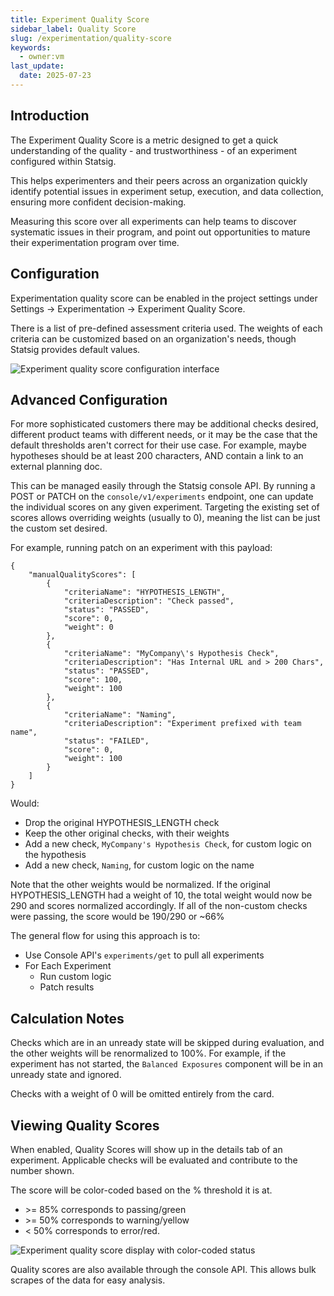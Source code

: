 ```yaml
---
title: Experiment Quality Score
sidebar_label: Quality Score
slug: /experimentation/quality-score
keywords:
  - owner:vm
last_update:
  date: 2025-07-23
---
```


## Introduction

The Experiment Quality Score is a metric designed to get a quick understanding of the quality - and trustworthiness - of an experiment configured within Statsig.

This helps experimenters and their peers across an organization quickly identify potential issues in experiment setup, execution, and data collection, ensuring more
confident decision-making.

Measuring this score over all experiments can help teams to discover systematic issues in their program, and point out opportunities to mature
their experimentation program over time.

## Configuration

Experimentation quality score can be enabled in the project settings under Settings -> Experimentation -> Experiment Quality Score.

There is a list of pre-defined assessment criteria used. The weights of each criteria can be customized based on an organization's needs,
though Statsig provides default values.

![Experiment quality score configuration interface](https://github.com/user-attachments/assets/91fea3df-0dae-4d0a-ada8-1c1c9313e60e)

## Advanced Configuration

For more sophisticated customers there may be additional checks desired, different product teams with different needs,
or it may be the case that the default thresholds aren't correct
for their use case. For example, maybe hypotheses should be at least 200 characters, AND contain a link to an external planning doc.

This can be managed easily through the Statsig console API. By running a POST or PATCH on the `console/v1/experiments` endpoint,
one can update the individual scores on any given experiment. Targeting the existing set of scores allows overriding weights
(usually to 0), meaning the list can be just the custom set desired.

For example, running patch on an experiment with this payload:

```
{
    "manualQualityScores": [
        {
            "criteriaName": "HYPOTHESIS_LENGTH",
            "criteriaDescription": "Check passed",
            "status": "PASSED",
            "score": 0,
            "weight": 0
        },
        {
            "criteriaName": "MyCompany\'s Hypothesis Check",
            "criteriaDescription": "Has Internal URL and > 200 Chars",
            "status": "PASSED",
            "score": 100,
            "weight": 100
        },
        {
            "criteriaName": "Naming",
            "criteriaDescription": "Experiment prefixed with team name",
            "status": "FAILED",
            "score": 0,
            "weight": 100
        }
    ]
}
```

Would:

- Drop the original HYPOTHESIS_LENGTH check
- Keep the other original checks, with their weights
- Add a new check, `MyCompany's Hypothesis Check`, for custom logic on the hypothesis
- Add a new check, `Naming`, for custom logic on the name

Note that the other weights would be normalized. If the original HYPOTHESIS_LENGTH had a weight of 10, the total weight would
now be 290 and scores normalized accordingly. If all of the non-custom checks were passing, the score would be 190/290 or ~66%

The general flow for using this approach is to:

- Use Console API's `experiments/get` to pull all experiments
- For Each Experiment
  - Run custom logic
  - Patch results

## Calculation Notes

Checks which are in an unready state will be skipped during evaluation, and the other weights will be renormalized to 100%. For example, if the experiment has not started,
the `Balanced Exposures` component will be in an unready state and ignored.

Checks with a weight of 0 will be omitted entirely from the card.

## Viewing Quality Scores

When enabled, Quality Scores will show up in the details tab of an experiment. Applicable checks will be evaluated and contribute to the number shown.

The score will be color-coded based on the % threshold it is at.

- \>= 85% corresponds to passing/green
- \>= 50% corresponds to warning/yellow
- \< 50% corresponds to error/red.

![Experiment quality score display with color-coded status](https://github.com/user-attachments/assets/d7483b96-8077-419d-9e23-a3e648b7e066)

Quality scores are also available through the console API. This allows bulk scrapes of the data for easy analysis.

